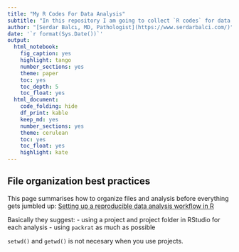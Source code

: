 ```yaml
---
title: "My R Codes For Data Analysis"
subtitle: "In this repository I am going to collect `R codes` for data analysis. Codes are from various resources and I try to give original link as much as possible."
author: "[Serdar Balcı, MD, Pathologist](https://www.serdarbalci.com/)"
date: '`r format(Sys.Date())`'
output: 
  html_notebook: 
    fig_caption: yes
    highlight: tango
    number_sections: yes
    theme: paper
    toc: yes
    toc_depth: 5
    toc_float: yes
  html_document: 
    code_folding: hide
    df_print: kable
    keep_md: yes
    number_sections: yes
    theme: cerulean
    toc: yes
    toc_float: yes
    highlight: kate
---
```



## File organization best practices

This page summarises how to organize files and analysis before everything gets jumbled up:
[Setting up a reproducible data analysis workflow in R](https://andrewbtran.github.io/NICAR/2018/workflow/docs/01-workflow_intro.html)

Basically they suggest:
- using a project and project folder in RStudio for each analysis
- using `packrat` as much as possible

`setwd()` and `getwd()` is not necesary when you use projects.




